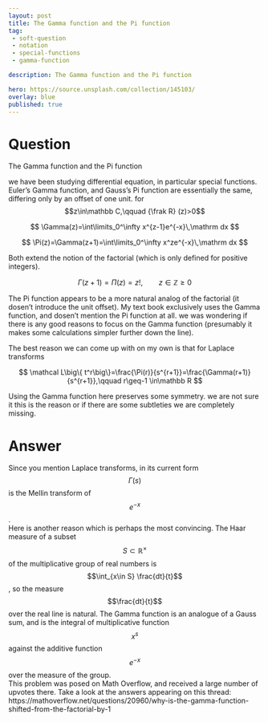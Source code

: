 ---
layout: post
title: The Gamma function and the Pi function
tag:
 - soft-question
 - notation
 - special-functions
 - gamma-function

description: The Gamma function and the Pi function

hero: https://source.unsplash.com/collection/145103/
overlay: blue 
published: true
---

# Question 

The Gamma function and the Pi function

<!--break-->


we  have been studying differential equation, in particular special functions.
Euler's Gamma function, and Gauss's Pi function are essentially the same, differing only by an offset of one unit.
for  $$z\in\mathbb C,\qquad {\frak R} (z)>0$$
 
 $$
\Gamma(z)=\int\limits_0^\infty x^{z-1}e^{-x}\,\mathrm dx
 $$ 


 $$ 
\Pi(z)=\Gamma(z+1)=\int\limits_0^\infty x^ze^{-x}\,\mathrm dx
 $$ 

Both extend the notion of the factorial (which is only defined for positive integers).

 $$ 
\Gamma(z+1)=\Pi(z)=z!,\qquad z\in\mathbb Z \geq0
 $$ 


The Pi function appears to be a more natural analog of the factorial (it dosen't introduce the unit offset).
My text book exclusively uses the Gamma function, and dosen't mention the Pi function at all.
we  was wondering if there is any good reasons to focus on the Gamma function (presumably it makes some calculations simpler further down the line).

The best reason we  can come up with on my own is that for Laplace transforms 

 $$ 
\mathcal L\big\{ t^r\big\}=\frac{\Pi(r)}{s^{r+1}}=\frac{\Gamma(r+1)}{s^{r+1}},\qquad r\geq-1 \in\mathbb R
 $$ 

Using the Gamma function here preserves some symmetry.
we are  not sure it this is the reason or if there are some subtleties we are  completely missing.

# Answer 


Since you mention Laplace transforms, in its current form $$\Gamma(s)$$ is the Mellin transform of $$e^{-x}$$.  
Here is another reason which is perhaps the most convincing.  The Haar measure of a subset $$S\subset \mathbb{R}^\times$$ of the multiplicative group of real numbers is $$\int_{x\in S} \frac{dt}{t}$$, so the measure $$\frac{dt}{t}$$ over the real line is natural.  The Gamma function is an analogue of a Gauss sum, and is the integral of multiplicative function $$x^s$$ against the additive function $$e^{-x}$$ over the measure of the group.  
This problem was posed on Math Overflow, and received a large number of upvotes there.  Take a look at the answers appearing on this thread: https://mathoverflow.net/questions/20960/why-is-the-gamma-function-shifted-from-the-factorial-by-1

